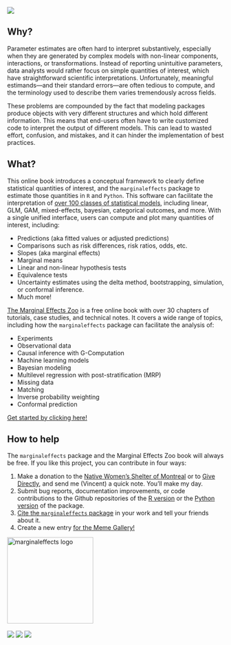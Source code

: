 ![](images/zoo_banner.png)

## Why? 

Parameter estimates are often hard to interpret substantively, especially when they are generated by complex models with non-linear components, interactions, or transformations. Instead of reporting unintuitive parameters, data analysts would rather focus on simple quantities of interest, which have straightforward scientific interpretations. Unfortunately, meaningful estimands---and their standard errors---are often tedious to compute, and the terminology used to describe them varies tremendously across fields.

These problems are compounded by the fact that modeling packages produce objects with very different structures and which hold different information. This means that end-users often have to write customized code to interpret the output of different models. This can lead to wasted effort, confusion, and mistakes, and it can hinder the implementation of best practices.

## What?

This online book introduces a conceptual framework to clearly define statistical quantities of interest, and the `marginaleffects` package to estimate those quantities in `R` and `Python`. This software can facilitate the interpretation of [over 100 classes of statistical models](https://marginaleffects.com/vignettes/supported_models.html), including linear, GLM, GAM, mixed-effects, bayesian, categorical outcomes, and more. With a single unified interface, users can compute and plot many quantities of interest, including:

* Predictions (aka fitted values or adjusted predictions)
* Comparisons such as risk differences, risk ratios, odds, etc.
* Slopes (aka marginal effects) 
* Marginal means
* Linear and non-linear hypothesis tests
* Equivalence tests
* Uncertainty estimates using the delta method, bootstrapping, simulation, or conformal inference.
* Much more!

[The Marginal Effects Zoo](https://marginaleffects.com/) is a free online book with over 30 chapters of tutorials, case studies, and technical notes.  It covers a wide range of topics, including how the `marginaleffects` package can facilitate the analysis of:

* Experiments
* Observational data
* Causal inference with G-Computation
* Machine learning models
* Bayesian modeling
* Multilevel regression with post-stratification (MRP)
* Missing data
* Matching
* Inverse probability weighting
* Conformal prediction

[Get started by clicking here!](https://marginaleffects.com/vignettes/get_started.html)

## How to help

The `marginaleffects` package and the Marginal Effects Zoo book will always be free. If you like this project, you can contribute in four ways:

1. Make a donation to the [Native Women's Shelter of Montreal](https://www.nwsm.info/) or to [Give Directly](https://www.givedirectly.org/), and send me (Vincent) a quick note. You'll make my day.
2. Submit bug reports, documentation improvements, or code contributions to the Github repositories of the [R version](https://github.com/vincentarelbundock/marginaleffects) or the [Python version](https://github.com/vincentarelbundock/pymarginaleffects) of the package.
3. [Cite the `marginaleffects` package](CITATION.html) in your work and tell your friends about it.
4. Create a new entry [for the Meme Gallery!](https://marginaleffects.com/vignettes/meme.html)


<div align="center">
<a href="http://marginaleffects.com">
    <img src="https://user-images.githubusercontent.com/987057/134899484-e3392510-2e94-4c39-9830-53356fa5feed.png" align="center" alt="marginaleffects logo" width="200" />
</a>
<br><br>
<img src="https://github.com/vincentarelbundock/marginaleffects/workflows/R-CMD-check/badge.svg">
<img src="https://img.shields.io/badge/license-GPLv3-blue">
<a href = "https://marginaleffects.com" target = "_blank"><img src="https://img.shields.io/static/v1?label=Website&message=Visit&color=blue"></a>
<br><br>
</div>